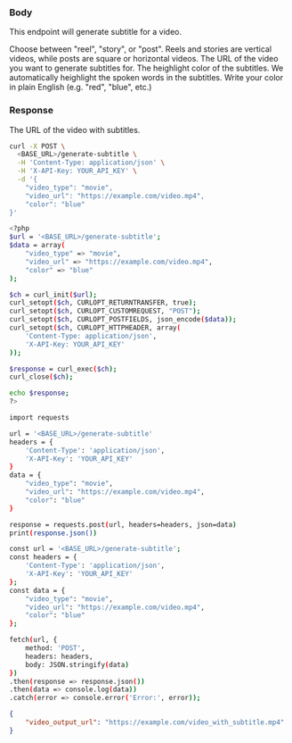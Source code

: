 

### Body

This endpoint will generate subtitle for a video.

<ParamField body="video_type" type="string">
    Choose between "reel", "story", or "post". Reels and stories are vertical videos, while posts are square or horizontal videos.
</ParamField>


<ParamField body="video_url" type="string">
    The URL of the video you want to generate subtitles for.
</ParamField>

<ParamField body="color" type="string">
    The heighlight color of the subtitles. We automatically heighlight the spoken words in the subtitles. Write your color in plain English (e.g. "red", "blue", etc.)
</ParamField>


### Response

<ResponseField name="video_output_url" type="string">
    The URL of the video with subtitles.
</ResponseField>

<RequestExample>

```bash cURL
curl -X POST \
  <BASE_URL>/generate-subtitle \
  -H 'Content-Type: application/json' \
  -H 'X-API-Key: YOUR_API_KEY' \
  -d '{
    "video_type": "movie",
    "video_url": "https://example.com/video.mp4",
    "color": "blue"
}'

```

```bash PHP
<?php
$url = '<BASE_URL>/generate-subtitle';
$data = array(
    "video_type" => "movie",
    "video_url" => "https://example.com/video.mp4",
    "color" => "blue"
);

$ch = curl_init($url);
curl_setopt($ch, CURLOPT_RETURNTRANSFER, true);
curl_setopt($ch, CURLOPT_CUSTOMREQUEST, "POST");
curl_setopt($ch, CURLOPT_POSTFIELDS, json_encode($data));
curl_setopt($ch, CURLOPT_HTTPHEADER, array(
    'Content-Type: application/json',
    'X-API-Key: YOUR_API_KEY'
));

$response = curl_exec($ch);
curl_close($ch);

echo $response;
?>


```

```bash Python
import requests

url = '<BASE_URL>/generate-subtitle'
headers = {
    'Content-Type': 'application/json',
    'X-API-Key': 'YOUR_API_KEY'
}
data = {
    "video_type": "movie",
    "video_url": "https://example.com/video.mp4",
    "color": "blue"
}

response = requests.post(url, headers=headers, json=data)
print(response.json())


```

```bash JavaScript
const url = '<BASE_URL>/generate-subtitle';
const headers = {
    'Content-Type': 'application/json',
    'X-API-Key': 'YOUR_API_KEY'
};
const data = {
    "video_type": "movie",
    "video_url": "https://example.com/video.mp4",
    "color": "blue"
};

fetch(url, {
    method: 'POST',
    headers: headers,
    body: JSON.stringify(data)
})
.then(response => response.json())
.then(data => console.log(data))
.catch(error => console.error('Error:', error));


```

</RequestExample>

<ResponseExample>

```json Response
{
    "video_output_url": "https://example.com/video_with_subtitle.mp4"
}
```

</ResponseExample>


&nbsp;
#
&nbsp;
#
&nbsp;